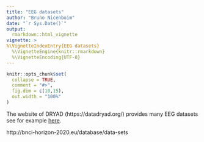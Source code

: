 ```yaml
---
title: "EEG datasets"
author: "Bruno Nicenboim"
date: "`r Sys.Date()`"
output: 
  rmarkdown::html_vignette
vignette: >
%\VignetteIndexEntry{EEG datasets}
  %\VignetteEngine{knitr::rmarkdown}
  %\VignetteEncoding{UTF-8}
---
```


```r
knitr::opts_chunk$set(
  collapse = TRUE,
  comment = "#>",
  fig.dim = c(10,15),
  out.width = "100%"
)
```
The website of DRYAD (https://datadryad.org/) provides many EEG datasets see for example [here](https://datadryad.org/discover?query=&submit=Go&fq=dc.subject_filter%3Aeeg%5C%7C%5C%7C%5C%7CEEG&filtertype=*&filter=&rpp=20&sort_by=score&order=DESC).

http://bnci-horizon-2020.eu/database/data-sets
